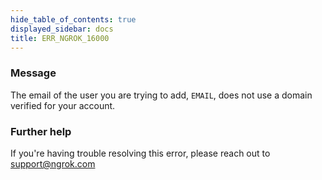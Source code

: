 ```yaml
---
hide_table_of_contents: true
displayed_sidebar: docs
title: ERR_NGROK_16000
---
```


### Message

The email of the user you are trying to add, `EMAIL`, does not use a domain verified for your account.

### Further help

If you're having trouble resolving this error, please reach out to [support@ngrok.com](mailto:support@ngrok.com?subject=Help%20with%20ERR_NGROK_16000)
